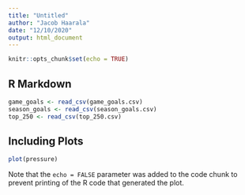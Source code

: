 ```yaml
---
title: "Untitled"
author: "Jacob Haarala"
date: "12/10/2020"
output: html_document
---
```


```r
knitr::opts_chunk$set(echo = TRUE)
```

## R Markdown



```r
game_goals <- read_csv(game_goals.csv)
season_goals <- read_csv(season_goals.csv)
top_250 <- read_csv(top_250.csv)
```

## Including Plots


```r
plot(pressure)
```

Note that the `echo = FALSE` parameter was added to the code chunk to prevent printing of the R code that generated the plot.
